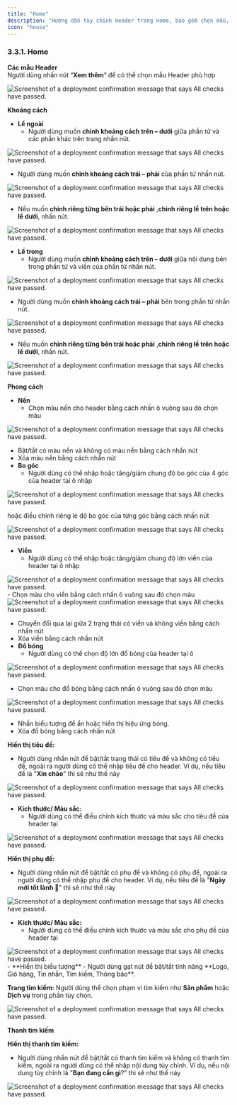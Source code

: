 ```yaml
---
title: "Home"
description: "Hướng dẫn tùy chỉnh Header trang Home, bao gồm chọn mẫu, cài đặt lề, phong cách, tiêu đề, và thanh tìm kiếm."
icon: "house"
---
```


### **3.3.1. Home**

**Các mẫu Header**\
Người dùng nhấn nút “**Xem thêm**” để có thể chọn mẫu Header phù hợp

<Frame caption="Nút xem thêm">
  <img
    src="https://aimini-upload.sgp1.digitaloceanspaces.com/image129_3326f12a1f.png"
    alt="Screenshot of a deployment confirmation message that says All checks have passed."
    style={{ borderRadius:"0.5rem" }}
    title=""
  />
</Frame>

**Khoảng cách**

- **Lề ngoài**
  - Người dùng muốn **chỉnh khoảng cách trên – dưới** giữa phần tử và các phần khác trên trang nhấn nút.

<Frame caption="Nút chỉnh khoảng cách trên – dưới">
  <img
    src="https://aimini-upload.sgp1.digitaloceanspaces.com/image234_png_cca9fd3cc8.png"
    alt="Screenshot of a deployment confirmation message that says All checks have passed."
    style={{ borderRadius:"0.5rem" }}
    title=""
  />
</Frame>

- Người dùng muốn **chỉnh khoảng cách trái – phải** của phần tử nhấn nút.

<Frame caption="Nút chỉnh khoảng cách trái – phải">
  <img
    src="https://aimini-upload.sgp1.digitaloceanspaces.com/image236_png_92e8515602.png"
    alt="Screenshot of a deployment confirmation message that says All checks have passed."
    style={{ borderRadius:"0.5rem" }}
    title=""
  />
</Frame>

- Nếu muốn **chỉnh riêng từng bên trái hoặc phải** ,**chỉnh riêng lề trên hoặc lề dưới**, nhấn nút.

<Frame caption>
  <img
    src="https://aimini-upload.sgp1.digitaloceanspaces.com/image235_png_b3c78e06e7.png"
    alt="Screenshot of a deployment confirmation message that says All checks have passed."
    style={{ borderRadius:"0.5rem" }}
    title=""
  />
</Frame>

- **Lề trong**
  - Người dùng muốn **chỉnh khoảng cách trên – dưới** giữa nội dung bên trong phần tử và viền của phần tử nhấn nút.

<Frame caption="Nút chỉnh khoảng cách trên – dưới">
  <img
    src="https://aimini-upload.sgp1.digitaloceanspaces.com/image237_png_09add43703.png"
    alt="Screenshot of a deployment confirmation message that says All checks have passed."
    style={{ borderRadius:"0.5rem" }}
    title=""
  />
</Frame>

- Người dùng muốn **chỉnh khoảng cách trái – phải** bên trong phần tử nhấn nút.

<Frame caption="Nút chỉnh khoảng cách trái – phải">
  <img
    src="https://aimini-upload.sgp1.digitaloceanspaces.com/image238_png_bbf59909ab.png"
    alt="Screenshot of a deployment confirmation message that says All checks have passed."
    style={{ borderRadius:"0.5rem" }}
    title=""
  />
</Frame>

- Nếu muốn **chỉnh riêng từng bên trái hoặc phải** ,**chỉnh riêng lề trên hoặc lề dưới**, nhấn nút.

<Frame caption>
  <img
    src="https://aimini-upload.sgp1.digitaloceanspaces.com/image239_png_450c6efde7.png"
    alt="Screenshot of a deployment confirmation message that says All checks have passed."
    style={{ borderRadius:"0.5rem" }}
    title=""
  />
</Frame>

**Phong cách**

- **Nền**
  - Chọn màu nền cho header bằng cách nhấn ô vuông sau đó chọn màu

<Frame caption>
  <img
    src="https://aimini-upload.sgp1.digitaloceanspaces.com/image240_png_bfd8c60325.png"
    alt="Screenshot of a deployment confirmation message that says All checks have passed."
    style={{ borderRadius:"0.5rem" }}
    title=""
  />
</Frame>

- Bật/tắt có màu nền và không có màu nền bằng cách nhấn nút <Icon icon="eye" color="#cfcfcf" size={15} />
- Xóa màu nền bằng cách nhấn nút <Icon icon="minus" color="#cfcfcf" size={15} />
- **Bo góc**
  - Người dùng có thể nhập hoặc tăng/giảm chung độ bo góc của 4 góc của header tại ô nhập

<Frame caption>
  <img
    src="https://aimini-upload.sgp1.digitaloceanspaces.com/image241_png_062857766a.png"
    alt="Screenshot of a deployment confirmation message that says All checks have passed."
    style={{ borderRadius:"0.5rem" }}
    title=""
  />
</Frame>

hoặc điều chỉnh riêng lẻ độ bo góc của từng góc bằng cách nhấn nút

<Frame caption>
  <img
    src="https://aimini-upload.sgp1.digitaloceanspaces.com/image246_ec162154ef.png"
    alt="Screenshot of a deployment confirmation message that says All checks have passed."
    style={{ borderRadius:"0.5rem" }}
    title=""
  />
</Frame>

- **Viền**
  - Người dùng có thể nhập hoặc tăng/giảm chung độ lớn viền của header tại ô nhập
  
<Frame caption>
  <img
    src="https://aimini-upload.sgp1.digitaloceanspaces.com/image242_png_ca6d14aa1f.png"
    alt="Screenshot of a deployment confirmation message that says All checks have passed."
    style={{ borderRadius:"0.5rem" }}
    title=""
  />
</Frame>
  - Chọn màu cho viền bằng cách nhấn ô vuông sau đó chọn màu
<Frame caption>
  <img
    src="https://aimini-upload.sgp1.digitaloceanspaces.com/image243_png_354238ad7d.png"
    alt="Screenshot of a deployment confirmation message that says All checks have passed."
    style={{ borderRadius:"0.5rem" }}
    title=""
  />
</Frame>

  - Chuyển đổi qua lại giữa 2 trạng thái có viền và không viền bằng cách nhấn nút <Icon icon="eye" color="#cfcfcf" size={15} />
  - Xóa viền bằng cách nhấn nút <Icon icon="minus" color="#cfcfcf" size={15} />
- **Đổ bóng**
  - Người dùng có thể chọn độ lớn đổ bóng của header tại ô

<Frame caption>
  <img
    src="https://aimini-upload.sgp1.digitaloceanspaces.com/image244_png_3536016fb9.png"
    alt="Screenshot of a deployment confirmation message that says All checks have passed."
    style={{ borderRadius:"0.5rem" }}
    title=""
  />
</Frame>

- Chọn màu cho đổ bóng bằng cách nhấn ô vuông sau đó chọn màu

<Frame caption>
  <img
    src="https://aimini-upload.sgp1.digitaloceanspaces.com/image245_png_018232cd8b.png"
    alt="Screenshot of a deployment confirmation message that says All checks have passed."
    style={{ borderRadius:"0.5rem" }}
    title=""
  />
</Frame>

- Nhấn biểu tượng <Icon icon="eye" color="#cfcfcf" size={15} /> để ẩn hoặc hiển thị hiệu ứng bóng.
- Xóa đồ bóng bằng cách nhấn nút <Icon icon="minus" color="#cfcfcf" size={15} />

**Hiển thị tiêu đề:**

- Người dùng nhấn nút <Icon icon="toggle-large-on" color="#0a06e4" size={15} /> để bật/tắt trạng thái có tiêu đề và không có tiêu đề, ngoài ra người dùng có thể nhập tiêu đề cho header. Ví dụ, nếu tiêu đề là "**Xin chào**" thì sẽ như thế này

<Frame caption="Tiêu đề header">
  <img
    src="https://aimini-upload.sgp1.digitaloceanspaces.com/image88_99772ecfa8.png"
    alt="Screenshot of a deployment confirmation message that says All checks have passed."
    style={{ borderRadius:"0.5rem" }}
    title=""
  />
</Frame>

- **Kích thước/ Màu sắc:**
  - Người dùng có thể điều chỉnh kích thước và màu sắc cho tiêu đề của header tại
<Frame caption>
  <img
    src="https://aimini-upload.sgp1.digitaloceanspaces.com/image247_d65c8c9f28.png"
    alt="Screenshot of a deployment confirmation message that says All checks have passed."
    style={{ borderRadius:"0.5rem" }}
    title=""
  />
</Frame>

**Hiển thị phụ đề:**

- Người dùng nhấn nút <Icon icon="toggle-large-on" color="#0a06e4" size={15} /> để bật/tắt có phụ đề và không có phụ đề, ngoài ra người dùng có thể nhập phụ đề cho header. Ví dụ, nếu tiêu đề là "**Ngày mới tốt lành 👋**" thì sẽ như thế này

<Frame caption="Phụ đề header">
  <img
    src="https://aimini-upload.sgp1.digitaloceanspaces.com/image221_8acdfaedd4.png"
    alt="Screenshot of a deployment confirmation message that says All checks have passed."
    style={{ borderRadius:"0.5rem" }}
    title=""
  />
</Frame>

- **Kích thước/ Màu sắc:**
  - Người dùng có thể điều chỉnh kích thước và màu sắc cho phụ đề của header tại
<Frame caption>
  <img
    src="https://aimini-upload.sgp1.digitaloceanspaces.com/image248_ec7e664c78.png"
    alt="Screenshot of a deployment confirmation message that says All checks have passed."
    style={{ borderRadius:"0.5rem" }}
    title=""
  />
</Frame>
- **Hiển thị biểu tượng**
  - Người dùng gạt nút <Icon icon="toggle-large-on" color="#0a06e4" size={15} /> để bật/tắt tính năng **Logo, Giỏ hàng, Tin nhắn, Tìm kiếm, Thông báo**.

**Trang tìm kiếm:** Người dùng thể chọn phạm vi tìm kiếm như **Sản phẩm** hoặc **Dịch vụ** trong phần tùy chọn.

<Frame caption="Điều chỉnh tùy chọn trang tìm kiếm">
  <img
    src="https://aimini-upload.sgp1.digitaloceanspaces.com/image102_c0beb86e26.png"
    alt="Screenshot of a deployment confirmation message that says All checks have passed."
    style={{ borderRadius:"0.5rem" }}
    title=""
  />
</Frame>

**Thanh tìm kiếm**

**Hiển thị thanh tìm kiếm:**

- Người dùng nhấn nút <Icon icon="toggle-large-on" color="#0a06e4" size={15} /> để bật/tắt có thanh tìm kiếm và không có thanh tìm kiếm, ngoài ra người dùng có thể nhập nội dung tùy chỉnh. Ví dụ, nếu nội dung tùy chỉnh là "**Bạn đang cần gì**?" thì sẽ như thế này

<Frame caption="Thanh tìm kiếm">
  <img
    src="https://aimini-upload.sgp1.digitaloceanspaces.com/image87_32421d153c.png"
    alt="Screenshot of a deployment confirmation message that says All checks have passed."
    style={{ borderRadius:"0.5rem" }}
    title=""
  />
</Frame>